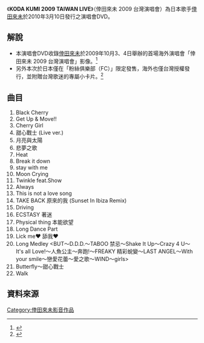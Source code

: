 {{primarysources|time=2019-05-22T11:54:22+00:00}}
{{Infobox Album
| Name        = KODA KUMI 2009 TAIWAN LIVE
| Type        = [[video|video]]
| Artist      = [[倖田來未|倖田來未]]
| Released    = 2010年3月10日
| Genre       = [[J-POP|J-POP]]
| Length      = 134分
| Label       = [[rhythm_zone|rhythm zone]]
| Chart position = 
| Certification = 
| Last album  = [[KODA_KUMI_LIVE_TOUR_2009_～TRICK～|KODA KUMI LIVE TOUR 2009 ～TRICK～]]
| This album  = '''KODA KUMI 2009 TAIWAN LIVE''' <br /> （2008年）
| Next album  = [[KODA_KUMI_10th_Anniversary_BEST_LIVE_DVD_BOX|KODA KUMI 10th Anniversary BEST LIVE DVD BOX]]<br /> （2008年）
}}

《'''KODA KUMI 2009 TAIWAN LIVE'''》（倖田來未 2009 台灣演唱會）為日本歌手[[倖田來未|倖田來未]]於2010年3月10日發行之演唱會DVD。

==解說==
*本演唱會DVD收錄[[倖田來未|倖田來未]]於2009年10月3、4日舉辦的首場海外演唱會「倖田來未 2009 台灣演唱會」影像。<ref name="「KODA KUMI 2009 TAIWAN LIVE」2010年3月10日発売!!">{{cite web |url=http://rhythmzone.net/koda/information/100211_1.html |title=「KODA KUMI 2009 TAIWAN LIVE」2010年3月10日発売!! |accessdate=2010-07-06 |work= |publisher=倖田來未（こうだくみ）OFFICIAL WEBSITE |date=2010-02-11 |deadurl=yes |archiveurl=https://web.archive.org/web/20100611235017/http://rhythmzone.net/koda/information/100211_1.html |archivedate=2010-06-11 }}</ref>
*另外本次於日本僅在「粉絲俱樂部（FC）」限定發售，海外也僅台灣授權發行，並附贈台灣歌迷的專屬小卡片。<ref name="「倖田來未日本巡演開跑 混音專輯、台灣演唱會DVD好評發行">{{cite web |url=http://www.avex.com.tw/kodakumi/information/news_more.asp?newsid=1585 |title=倖田來未日本巡演開跑 混音專輯、台灣演唱會DVD好評發行 |accessdate=2010-07-06 |work= |publisher=倖田來未中文官方網站OFFICIAL WEBSITE |date=2010-04-05 }}{{dead link|date=2017年11月 |bot=InternetArchiveBot |fix-attempted=yes }}</ref>

==曲目==
#Black Cherry  	  	  	 
#Get Up & Move!! 			 
#Cherry Girl 			 
#甜心戰士 (Live ver.) 			 
#月亮與太陽 			 
#悲夢之歌 			 
#Heat 			 
#Break it down 			 
#stay with me 			 
#Moon Crying 			 
#Twinkle feat.Show 			 
#Always 			 
#This is not a love song 			 
#TAKE BACK 原來的我 (Sunset In Ibiza Remix) 			 
#Driving 			 
#ECSTASY 著迷 			 
#Physical thing 本能欲望 			 
#Long Dance Part 			 
#Lick me♥ 舔我♥ 			 
#Long Medley <BUT～D.D.D.～TABOO 禁忌～Shake It Up～Crazy 4 U～It's all Love!～人魚公主～奔跑!～FREAKY 精彩蛻變～LAST ANGEL～With your smile～戀愛花蕾～愛之歌～WIND～girls> 			 
#Butterfly～甜心戰士 			 
#Walk
 
==資料來源==
<references/>

{{倖田來未}}
[[Category:倖田來未影音作品|Category:倖田來未影音作品]]